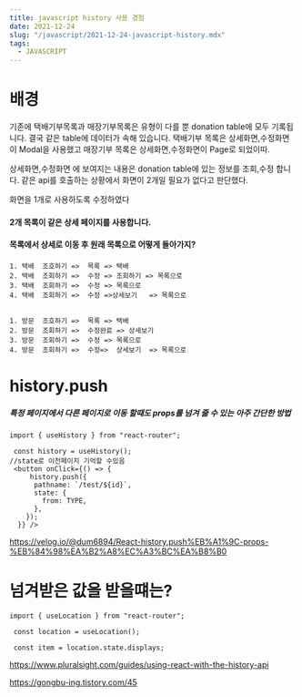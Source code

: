```yaml
---
title: javascript history 사용 경험
date: 2021-12-24
slug: "/javascript/2021-12-24-javascript-history.mdx"
tags:
  - JAVASCRIPT
--- 
```


# 배경

기존에 택배기부목록과 매장기부목록은 유형이 다를 뿐 donation table에 모두 기록됩니다.
결국 같은 table에 데이터가 속해 있습니다.
택배기부 목록은 상세화면,수정화면이 Modal을 사용했고
매장기부 목록은 상세화면,수정화면이 Page로 되었이따.

상세화면,수정화면 에 보여지는 내용은 donation table에 있는 정보를 조회,수정 합니다.
같은 api를 호출하는 상황에서 화면이 2개일 필요가 없다고 판단했다.

화면을 1개로 사용하도록 수정하였다

#### 2개 목록이 같은 상세 페이지를 사용합니다.
#### 목록에서 상세로 이동 후 원래 목록으로 어떻게 돌아가지?
```
1. 택배  조호하기 =>  목록 => 택배
2. 택배  조회하기 =>  수정 => 조회하기 => 목록으로
3. 택배  조회하기 =>  수정 => 목록으로
4. 택배  조회하기 =>  수정 =>상세보기 	=> 목록으로	
			

1. 방문  조호하기 =>  목록 => 택배
2. 방문  조회하기 =>  수정완료 => 상세보기
3. 방문  조회하기 =>  수정 => 목록으로
4. 방문  조회하기 =>  수정=>  상세보기 	=> 목록으로	
```

# history.push 
##### 특정 페이지에서 다른 페이지로 이동 할때도 props를 넘겨 줄 수 있는 아주 간단한 방법
```
import { useHistory } from "react-router";

 const history = useHistory();
//state로 이전페이지 기억할 수있음
 <button onClick={() => {
     history.push({
	  pathname: `/test/${id}`,
	  state: {
	    from: TYPE,
	  },
	});
  }} />
```
https://velog.io/@dum6894/React-history.push%EB%A1%9C-props-%EB%84%98%EA%B2%A8%EC%A3%BC%EA%B8%B0


# 넘겨받은 값을 받을떄는?

```
import { useLocation } from "react-router";

 const location = useLocation();

 const item = location.state.displays;
```
https://www.pluralsight.com/guides/using-react-with-the-history-api

https://gongbu-ing.tistory.com/45

